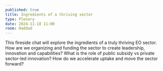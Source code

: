 ```yaml
---
published: true
title: Ingredients of a thriving sector
type: Plenary
date: 2024-11-18 11:00
room: Haddad
---
```

This fireside chat will explore the ingredients of a truly thriving EO sector. How are we organizing and funding the sector to create leadership, innovation and capabilities? What is the role of public subsidy vs private sector-led innovation? How do we accelerate uptake and move the sector forward?
